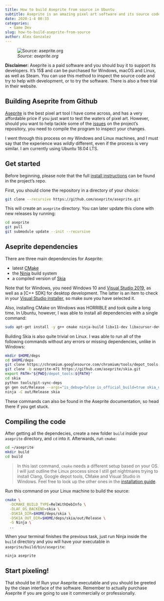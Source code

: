 ---
title: How to build Aseprite from source in Ubuntu
subtitle: Aseprite is an amazing pixel art software and its source code is open. This is how you can build and test it, or help with its development.
date: 2020-1-4 00:33
categories: 
  - Game Dev
slug: how-to-build-aseprite-from-source
author: Alex Gonzalez
---

![*Source: aseprite.org*](aseprite.png)

::: {.callout-important}
__Disclaimer:__
Aseprite is a paid software and you should buy it to support its developers. It's 15$ and can be purchased for Windows, macOS and Linux, as well as Steam. You can use this method to inspect the source code and try to help with development, or to try the software. There is also a free trial in their website.
:::

## Building Aseprite from Github

[Aseprite](https://www.aseprite.org) is the best pixel art tool I have come across, and has a very affordable price if you just want to test the waters of pixel art. However, should you want to help tackle some of the [issues](https://github.com/aseprite/aseprite/issues) on the project's repository, you need to compile the program to inspect your changes.

I went through this process on my Windows and Linux machines, and I must say that the experience was _wildly_ different, even if the process is very similar. I am currently using Ubuntu 18.04 LTS.

## Get started

Before beginning, please note that the full [install instructions](https://github.com/aseprite/aseprite/blob/master/INSTALL.md) can be found in the project's repo.

First, you should clone the repository in a directory of your choice:

```bash
git clone --recursive https://github.com/aseprite/aseprite.git
```

This will create an `aseprite` directory. You can later update this clone with new releases by running:

```bash
cd aseprite
git pull
git submodule update --init --recursive
```

## Aseprite dependencies

There are three main dependencies for Aseprite:

- latest [CMake](cmake.org)
- the [Ninja](ninja-build.org) build system
- a compiled version of [Skia](https://skia.org/)

Note that for Windows, you need Windows 10 and [Visual Studio 2019](https://visualstudio.microsoft.com/downloads/), as well as a [C++ SDK] for desktop development. The latter is an item to check in your [Visual Studio installer](https://imgur.com/4Pq2Cbv), so make sure you have selected it.

Also, installing CMake on Windows was HORRIBLE and took quite a long time. In Ubuntu, however, I was able to install all dependencies with a single command:

```bash
sudo apt-get install -y g++ cmake ninja-build libx11-dev libxcursor-dev libgl1-mesa-dev libfontconfig1-dev
```

Building Skia is also quite trivial on Linux. I was able to run all of the following commands without any errors or missing dependencies, unlike in Windows:

```bash
mkdir $HOME/deps
cd $HOME/deps
git clone https://chromium.googlesource.com/chromium/tools/depot_tools.git
git clone -b aseprite-m71 https://github.com/aseprite/skia.git
export PATH="${PWD}/depot_tools:${PATH}"
cd skia
python tools/git-sync-deps
gn gen out/Release --args="is_debug=false is_official_build=true skia_use_system_expat=false skia_use_system_icu=false skia_use_system_libjpeg_turbo=false skia_use_system_libpng=false skia_use_system_libwebp=false skia_use_system_zlib=false"
ninja -C out/Release skia
```

These commands can also be found in the Aseprite documentation, so head there if you get stuck.

## Compiling the code

After getting all the dependecies, create a new folder `build` inside your `aseprite` directory, and `cd` into it. Afterwards, run `cmake`:

```bash
cd ~/aseprite
mkdir build
cd build
```
> In this last command, `cmake` needs a different setup based on your OS. I will just outline the Linux process since I still get nightmares trying to install Clang, Google depot tools, CMake and Visual Studio in Windows. Feel free to look up the other ones in the [installation guide](https://github.com/aseprite/aseprite/blob/master/INSTALL.md#compiling).

Run this command on your Linux machine to build the source:

```bash
cmake \
  -DCMAKE_BUILD_TYPE=RelWithDebInfo \
  -DLAF_OS_BACKEND=skia \
  -DSKIA_DIR=$HOME/deps/skia \
  -DSKIA_OUT_DIR=$HOME/deps/skia/out/Release \
  -G Ninja \
  ..
```

When your terminal finishes the previous task, just run Ninja inside the `build` directory and you will have your executable in `aseprite/build/bin/aseprite`:

```bash
ninja aseprite
```

## Start pixeling!

That should be it! Run your Aseprite executable and you should be greeted by the clean interface of the software.
Remember to actually purchase Aseprite if you are going to use it commercially or professionally.






